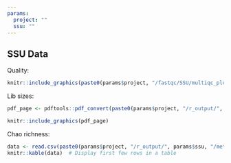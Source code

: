 ```yaml
---
params:
  project: ""
  ssu: ""
---
```


## SSU Data

Quality:
```r
knitr::include_graphics(paste0(params$project, "/fastqc/SSU/multiqc_plots/png/mqc_fastqc_per_base_sequence_quality_plot_1.png"))
```

Lib sizes:
```r
pdf_page <- pdftools::pdf_convert(paste0(params$project, "/r_output/", params$ssu, "/LibrarySize.pdf"), pages = 1, dpi = 200)
```
```r
knitr::include_graphics(pdf_page)
```

Chao richness:
```r
data <- read.csv(paste0(params$project, "/r_output/", params$ssu, "/metadata_chaorichness.csv"))
knitr::kable(data)  # Display first few rows in a table
```
